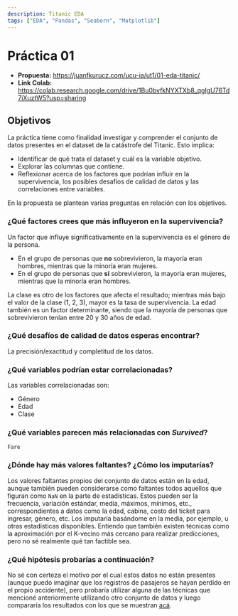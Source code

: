 ```yaml
---
description: Titanic EDA
tags: ["EDA", "Pandas", "Seaborn", "Matplotlib"]
---
```


# Práctica 01
- **Propuesta:** https://juanfkurucz.com/ucu-ia/ut1/01-eda-titanic/
- **Link Colab:** https://colab.research.google.com/drive/1Bu0bvfkNYXTXb8_qgIgU76Td7iXuztW5?usp=sharing

## Objetivos
La práctica tiene como finalidad investigar y comprender el conjunto de datos presentes en el dataset de la
catástrofe del Titanic. Esto implica:

- Identificar de qué trata el dataset y cuál es la variable objetivo.
- Explorar las columnas que contiene.
- Reflexionar acerca de los factores que podrían influir en la supervivencia, los posibles desafíos de calidad de datos y
las correlaciones entre variables.

En la propuesta se plantean varias preguntas en relación con los objetivos.

### ¿Qué factores crees que más influyeron en la supervivencia?
Un factor que influye significativamente en la supervivencia es el género de la persona.
- En el grupo de personas que **no** sobrevivieron, la mayoría eran hombres, mientras que la minoría eran mujeres.
- En el grupo de personas que **sí** sobrevivieron, la mayoría eran mujeres, mientras que la minoría eran hombres.

La clase es otro de los factores que afecta el resultado; mientras más bajo el valor de la clase (1, 2, 3), mayor es la tasa de supervivencia.
La edad también es un factor determinante, siendo que la mayoría de personas que sobrevivieron tenían entre 20 y 30 años de edad.

### ¿Qué desafíos de calidad de datos esperas encontrar?
La precisión/exactitud y completitud de los datos.

### ¿Qué variables podrían estar correlacionadas?
Las variables correlacionadas son:
- Género
- Edad
- Clase

### ¿Qué variables parecen más relacionadas con *Survived*?
`Fare`

### ¿Dónde hay más valores faltantes? ¿Cómo los imputarías?
Los valores faltantes propios del conjunto de datos están en la edad, aunque también pueden considerarse como faltantes todos aquellos que figuran como `NaN`
en la parte de estadísticas. Estos pueden ser la frecuencia, variación estándar, media, máximos, mínimos, etc., correspondientes a datos como la edad, cabina, costo del ticket para ingresar, género, etc.
Los imputaría basándome en la media, por ejemplo, u otras estadísticas disponibles. Entiendo que también existen técnicas como la aproximación por el K-vecino más cercano para realizar predicciones, pero no sé realmente qué tan factible sea.

### ¿Qué hipótesis probarías a continuación?
No sé con certeza el motivo por el cual estos datos no están presentes (aunque puedo imaginar que los registros de pasajeros se hayan perdido en el propio accidente), pero probaría utilizar alguna de las técnicas que mencioné anteriormente utilizando otro conjunto de datos y luego compararía los resultados
con los que se muestran [acá](https://www.kaggle.com/competitions/titanic/data).
